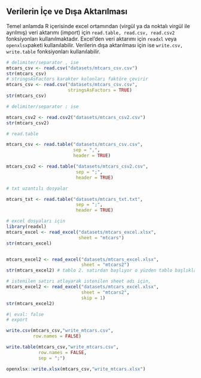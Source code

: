 ## Verilerin İçe ve Dışa Aktarılması

Temel anlamda R içerisinde excel ortamından (virgül ya da noktalı virgül ile ayrılmış) veri aktarımı (import) için `read.table, read.csv, read.csv2` fonksiyonları kullanılmaktadır. Excel'den veri aktarımı için `readxl` veya `openxlsx`paketi kullanılabilir. Verilerin dışa aktarılması için ise `write.csv, write.table` fonksiyonları kullanılabilir.

```r

# delimiter/separator , ise
mtcars_csv <- read.csv("datasets/mtcars_csv.csv")
str(mtcars_csv)
# stringsAsFactors karakter kolonları faktöre çevirir
mtcars_csv <- read.csv("datasets/mtcars_csv.csv",
                       stringsAsFactors = TRUE)
str(mtcars_csv)

# delimiter/separator ; ise

mtcars_csv2 <- read.csv2("datasets/mtcars_csv2.csv")
str(mtcars_csv2)

# read.table

mtcars_csv <- read.table("datasets/mtcars_csv.csv",
                         sep = ",",
                         header = TRUE)

mtcars_csv2 <- read.table("datasets/mtcars_csv2.csv",
                          sep = ";",
                          header = TRUE)

# txt uzantılı dosyalar

mtcars_txt <- read.table("datasets/mtcars_txt.txt",
                          sep = ";",
                          header = TRUE)

# excel dosyaları için
library(readxl)
mtcars_excel <- read_excel("datasets/mtcars_excel.xlsx",
                           sheet = "mtcars")
str(mtcars_excel)


mtcars_excel2 <- read_excel("datasets/mtcars_excel.xlsx",
                            sheet = "mtcars2")
str(mtcars_excel2) # tablo 2. satırdan başlıyor o yüzden tablo başlıkları hatalı

# istenilen satırı atlayarak istenilen sheet adı için,
mtcars_excel2 <- read_excel("datasets/mtcars_excel.xlsx",
                            sheet = "mtcars2",
                            skip = 1)
str(mtcars_excel2)

```

```r
#| eval: false
# export

write.csv(mtcars_csv,"write_mtcars.csv",
          row.names = FALSE)

write.table(mtcars_csv,"write_mtcars.csv",
            row.names = FALSE,
            sep = ";")

openxlsx::write.xlsx(mtcars_csv,"write_mtcars.xlsx")


```

